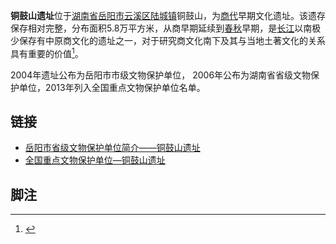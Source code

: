 {{Otheruses|other=位于[[贵州|贵州]][[普安|普安]]的全国重点文物保护单位|普安铜鼓山遗址}}
{{文物保护单位
| 级别 = 全国
| 图片 = 
| 编号 = 7-0367
| 名称 = 铜鼓山遗址
| 分类 = 古遗址
| 时代 = 商、春秋
| 所在 = [[湖南省|湖南省]][[岳阳市|岳阳市]]
| 登录 = 2013年
| Cat = 湖南全国重点文物保护单位
}}

'''铜鼓山遗址'''位于[[湖南省|湖南省]][[岳阳市|岳阳市]][[云溪区|云溪区]][[陆城镇|陆城镇]]铜鼓山，为[[商代|商代]]早期文化遗址。该遗存保存相对完整，分布面积5.8万平方米，从商早期延续到[[春秋|春秋]]早期，是[[长江|长江]]以南极少保存有中原商文化的遗址之一，对于研究商文化南下及其与当地土著文化的关系具有重要的价值<ref>{{Cite web |url=http://wgxj.yueyang.gov.cn/wgxj/8520/8528/8529/content_381900.html |title=岳阳市省级文物保护单位简介——铜鼓山遗址 |accessdate=2015-09-22 |archive-date=2019-07-01 |archive-url=https://web.archive.org/web/20190701190734/http://wgxj.yueyang.gov.cn/wgxj/8520/8528/8529/content_381900.html |dead-url=no }}</ref>。

2004年遗址公布为岳阳市市级文物保护单位， 2006年公布为湖南省省级文物保护单位，2013年列入全国重点文物保护单位名单。
==链接==
* [http://wgxj.yueyang.gov.cn/wgxj/8520/8528/8529/content_381900.html 岳阳市省级文物保护单位简介——铜鼓山遗址] {{Wayback|url=http://wgxj.yueyang.gov.cn/wgxj/8520/8528/8529/content_381900.html |date=20190701190734 }}
* [https://web.archive.org/web/20160507201640/http://www.yywenwu.com/news_detail/newsId=902e90b2-c2f3-47dd-aa28-f50fc7782072.html 全国重点文物保护单位—铜鼓山遗址]

==脚注==
{{reflist}}

{{湖南小作品}}
{{湖南全国重点文物保护单位}}